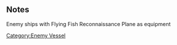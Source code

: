 {{EnemyEquipmentInfoKai|Flying Fish Reconnaissance Plane}}

==Notes==
<categorytree mode=pages depth=0>Enemy ships with Flying Fish Reconnaissance Plane as equipment</categorytree>

{{EnemyEquipmentList}}
[[Category:Enemy Vessel]]
